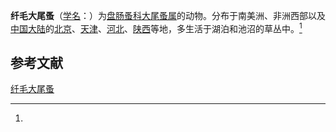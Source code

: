 {{Speciesbox
| name = 纤毛大尾蚤
| status = 
| status_system = 
| image = 
| genus = Leydigia
| species = ciliata
| authority = (Gauthier, 1939)<ref name='id12367'>{{cite web| url =http://www.bioinfo.cn/db05/BjdwSpecies.php?action=view&id=12367| title =纤毛大尾蚤| work =《中国动物物种编目数据库》| publisher =中国科学院微生物研究所| author =中国科学院动物研究所| accessdate =2009-04-28| deadurl =yes| archiveurl =https://web.archive.org/web/20160305050926/http://www.bioinfo.cn/db05/BjdwSpecies.php?action=view&id=12367| archivedate =2016-03-05}}</ref>
}}

'''纤毛大尾蚤'''（[[学名|学名]]：{{lang|la|''Leydigia ciliata''}}）为[[盘肠蚤科|盘肠蚤科]][[大尾蚤属|大尾蚤属]]的动物。分布于南美洲、非洲西部以及[[中国大陆|中国大陆]]的[[北京|北京]]、[[天津|天津]]、[[河北|河北]]、[[陕西|陕西]]等地，多生活于湖泊和池沼的草丛中。<ref name='id12367'/>

== 参考文献 ==
{{reflist}}

{{Wikispecies|Leydigia ciliata}}
{{Taxonbar|from=Q15230237}}

[[Category:大尾蚤属|纤毛大尾蚤]]


{{节肢动物小作品}}